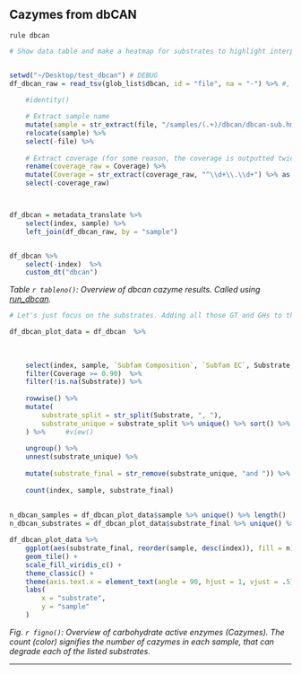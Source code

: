 ## Cazymes from dbCAN

`rule dbcan`

```r
# Show data table and make a heatmap for substrates to highlight interpretation


setwd("~/Desktop/test_dbcan") # DEBUG
df_dbcan_raw = read_tsv(glob_list$dbcan, id = "file", na = "-") %>% #, comment = "#", col_names = c("name", "value")) %>%
    
    #identity()

    # Extract sample name
    mutate(sample = str_extract(file, "/samples/(.+)/dbcan/dbcan-sub.hmm.out", group = 1)) %>% 
    relocate(sample) %>% 
    select(-file) %>% 
    
    # Extract coverage (for some reason, the coverage is outputted twice..)
    rename(coverage_raw = Coverage) %>% 
    mutate(Coverage = str_extract(coverage_raw, "^\\d+\\.\\d+") %>% as.numeric()) %>% 
    select(-coverage_raw)



df_dbcan = metadata_translate %>%
    select(index, sample) %>%
    left_join(df_dbcan_raw, by = "sample")


df_dbcan %>% 
    select(-index)  %>% 
    custom_dt("dbcan")


```


*Table `r tableno()`: Overview of dbcan cazyme results. Called using [run_dbcan](https://github.com/linnabrown/run_dbcan).*


```r
# Let's just focus on the substrates. Adding all those GT and GHs to the table doesn't help easy interpretation.

df_dbcan_plot_data = df_dbcan  %>%
    
    
    
    select(index, sample, `Subfam Composition`, `Subfam EC`, Substrate, Coverage) %>% 
    filter(Coverage >= 0.90)  %>% 
    filter(!is.na(Substrate)) %>% 
    
    rowwise() %>% 
    mutate(
        substrate_split = str_split(Substrate, ", "), 
        substrate_unique = substrate_split %>% unique() %>% sort() %>%  list(),
    ) %>%     #view()
    
    ungroup() %>% 
    unnest(substrate_unique) %>% 
    
    mutate(substrate_final = str_remove(substrate_unique, "and ")) %>% # Some issues with fancy ", and" in the dbcan output.
    
    count(index, sample, substrate_final) 
    
    
n_dbcan_samples = df_dbcan_plot_data$sample %>% unique() %>% length()
n_dbcan_substrates = df_dbcan_plot_data$substrate_final %>% unique() %>% length()

```


```r
df_dbcan_plot_data %>% 
    ggplot(aes(substrate_final, reorder(sample, desc(index)), fill = n)) + 
    geom_tile() +
    scale_fill_viridis_c() + 
    theme_classic() + 
    theme(axis.text.x = element_text(angle = 90, hjust = 1, vjust = .5)) + 
    labs(
        x = "substrate", 
        y = "sample"
    )

```



*Fig. `r figno()`: Overview of carbohydrate active enzymes (Cazymes). The count (color) signifies the number of cazymes in each sample, that can degrade each of the listed substrates. *

---